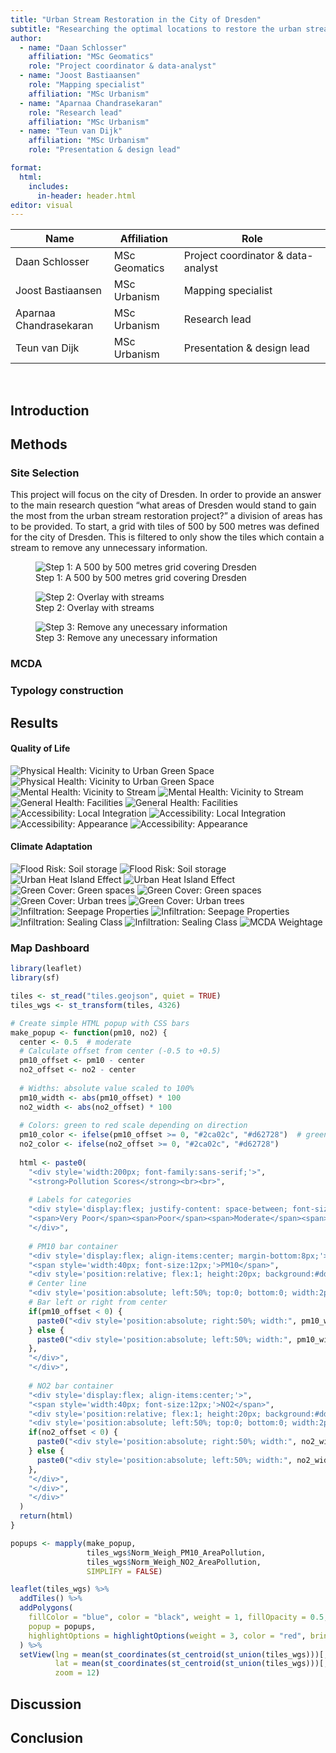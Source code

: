 ```yaml
---
title: "Urban Stream Restoration in the City of Dresden"
subtitle: "Researching the optimal locations to restore the urban streams in order to improve the biodiversity, climate adaptivity and quality of life in the city of Dresden"
author:
  - name: "Daan Schlosser"
    affiliation: "MSc Geomatics"
    role: "Project coordinator & data-analyst"
  - name: "Joost Bastiaansen"
    role: "Mapping specialist"
    affiliation: "MSc Urbanism"
  - name: "Aparnaa Chandrasekaran"
    role: "Research lead"
    affiliation: "MSc Urbanism"
  - name: "Teun van Dijk"
    affiliation: "MSc Urbanism"
    role: "Presentation & design lead"

format:
  html:
    includes:
      in-header: header.html
editor: visual
---
```


| Name                   | Affiliation     | Role                               |
|------------------------|-----------------|------------------------------------|
| Daan Schlosser         | MSc Geomatics   | Project coordinator & data-analyst |
| Joost Bastiaansen      | MSc Urbanism    | Mapping specialist                 |
| Aparnaa Chandrasekaran | MSc Urbanism    | Research lead                      |
| Teun van Dijk          | MSc Urbanism    | Presentation & design lead         |

<br>

## Introduction

## Methods

### Site Selection
This project will focus on the city of Dresden. In order to provide an answer to the main research question “what areas of Dresden would stand to gain the most from the urban stream restoration project?” a division of areas has to be provided. To start, a grid with tiles of 500 by 500 metres was defined for the city of Dresden. This is filtered to only show the tiles which contain a stream to remove any unnecessary information.

![Step 1: A 500 by 500 metres grid covering Dresden](images\introduction\STEP1.png)


![Step 2: Overlay with streams](images\introduction\STEP2.png)


![Step 3: Remove any unecessary information](images\introduction\STEP3.png)

### MCDA


### Typology construction

## Results

#### Quality of Life
![Physical Health: Vicinity to Urban Green Space](images\quality_of_life\VicinityToUrbanGreenSpace.jpeg)
![Physical Health: Vicinity to Urban Green Space](images\quality_of_life\VicinityToUrbanGreenSpace_Grid.jpeg)
![Mental Health: Vicinity to Stream](images\quality_of_life\VicinityToStream.jpeg)
![Mental Health: Vicinity to Stream](images\quality_of_life\VicinityToStream_Grid.jpeg)
![General Health: Facilities](images\quality_of_life\Facilities.jpeg)
![General Health: Facilities](images\quality_of_life\Facilities_Grid.jpeg)
![Accessibility: Local Integration](images\quality_of_life\LocalIntegration.jpeg)
![Accessibility: Local Integration](images\quality_of_life\LocalIntegration_Grid.jpeg)
![Accessibility: Appearance](images\quality_of_life\Covered.jpeg)
![Accessibility: Appearance](images\quality_of_life\Covered_Grid.jpeg)

#### Climate Adaptation
![Flood Risk: Soil storage](images/climate_adaptation/1.1 Flood risk_ Analysis.jpg)
![Flood Risk: Soil storage](images/climate_adaptation/1.2 Flood risk_ MCDA Grid.jpg)
![Urban Heat Island Effect](images/climate_adaptation/2.1 UHI_ Analysis.jpg)
![Urban Heat Island Effect](images/climate_adaptation/2.2 UHI_ MCDA Grid.jpg)
![Green Cover: Green spaces](images/climate_adaptation/3.1 Green cover_ Analysis.jpg)
![Green Cover: Green spaces](images/climate_adaptation/3.2 Green cover_ MCDA Grid.jpg)
![Green Cover: Urban trees](images/climate_adaptation/4.1 Urban trees_ Analysis.jpg)
![Green Cover: Urban trees](images/climate_adaptation/4.2 Urban trees_ MCDA Grid.jpg)
![Infiltration: Seepage Properties](images/climate_adaptation/5.1 Infiltration properties_ Analysis.jpg)
![Infiltration: Seepage Properties](images/climate_adaptation/5.2 Infiltration properties_ MCDA Grid.jpg)
![Infiltration: Sealing Class](images/climate_adaptation/6.1 Sealin_ Analysis.jpg)
![Infiltration: Sealing Class](images/climate_adaptation/6.2 Sealin_ MCDA Grid.jpg)
![MCDA Weightage](images/climate_adaptation/Climate Adaptation_ Saaty Matrix.jpg)

### Map Dashboard

```r
library(leaflet)
library(sf)

tiles <- st_read("tiles.geojson", quiet = TRUE)
tiles_wgs <- st_transform(tiles, 4326)

# Create simple HTML popup with CSS bars
make_popup <- function(pm10, no2) {
  center <- 0.5  # moderate
  # Calculate offset from center (-0.5 to +0.5)
  pm10_offset <- pm10 - center
  no2_offset <- no2 - center
  
  # Widths: absolute value scaled to 100%
  pm10_width <- abs(pm10_offset) * 100
  no2_width <- abs(no2_offset) * 100
  
  # Colors: green to red scale depending on direction
  pm10_color <- ifelse(pm10_offset >= 0, "#2ca02c", "#d62728")  # green if good, red if poor
  no2_color <- ifelse(no2_offset >= 0, "#2ca02c", "#d62728")
  
  html <- paste0(
    "<div style='width:200px; font-family:sans-serif;'>",
    "<strong>Pollution Scores</strong><br><br>",
    
    # Labels for categories
    "<div style='display:flex; justify-content: space-between; font-size:10px; margin-bottom:4px;'>",
    "<span>Very Poor</span><span>Poor</span><span>Moderate</span><span>Good</span><span>Very Good</span>",
    "</div>",
    
    # PM10 bar container
    "<div style='display:flex; align-items:center; margin-bottom:8px;'>",
    "<span style='width:40px; font-size:12px;'>PM10</span>",
    "<div style='position:relative; flex:1; height:20px; background:#ddd;'>",
    # Center line
    "<div style='position:absolute; left:50%; top:0; bottom:0; width:2px; background:#555;'></div>",
    # Bar left or right from center
    if(pm10_offset < 0) {
      paste0("<div style='position:absolute; right:50%; width:", pm10_width, "%; height:100%; background:", pm10_color, ";'></div>")
    } else {
      paste0("<div style='position:absolute; left:50%; width:", pm10_width, "%; height:100%; background:", pm10_color, ";'></div>")
    },
    "</div>",
    "</div>",
    
    # NO2 bar container
    "<div style='display:flex; align-items:center;'>",
    "<span style='width:40px; font-size:12px;'>NO2</span>",
    "<div style='position:relative; flex:1; height:20px; background:#ddd;'>",
    "<div style='position:absolute; left:50%; top:0; bottom:0; width:2px; background:#555;'></div>",
    if(no2_offset < 0) {
      paste0("<div style='position:absolute; right:50%; width:", no2_width, "%; height:100%; background:", no2_color, ";'></div>")
    } else {
      paste0("<div style='position:absolute; left:50%; width:", no2_width, "%; height:100%; background:", no2_color, ";'></div>")
    },
    "</div>",
    "</div>",
    "</div>"
  )
  return(html)
}

popups <- mapply(make_popup, 
                 tiles_wgs$Norm_Weigh_PM10_AreaPollution, 
                 tiles_wgs$Norm_Weigh_NO2_AreaPollution, 
                 SIMPLIFY = FALSE)

leaflet(tiles_wgs) %>%
  addTiles() %>%
  addPolygons(
    fillColor = "blue", color = "black", weight = 1, fillOpacity = 0.5,
    popup = popups,
    highlightOptions = highlightOptions(weight = 3, color = "red", bringToFront = TRUE)
  ) %>%
  setView(lng = mean(st_coordinates(st_centroid(st_union(tiles_wgs)))[,1]),
          lat = mean(st_coordinates(st_centroid(st_union(tiles_wgs)))[,2]),
          zoom = 12)

```

## Discussion

## Conclusion

